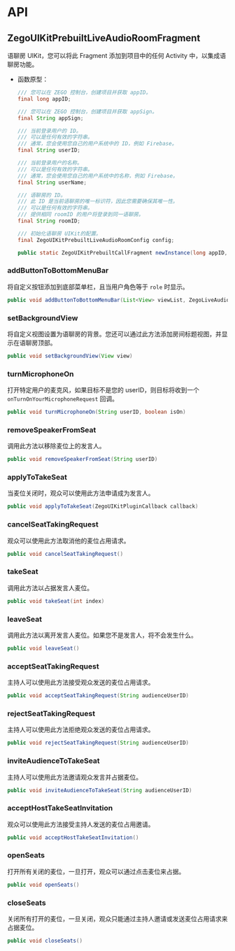 # API




## ZegoUIKitPrebuiltLiveAudioRoomFragment

语聊房 UIKit，您可以将此 Fragment 添加到项目中的任何 Activity 中，以集成语聊房功能。

- 函数原型：
  ```java
  /// 您可以在 ZEGO 控制台，创建项目并获取 appID。 
  final long appID;
  
  /// 您可以在 ZEGO 控制台，创建项目并获取 appSign。 
  final String appSign;
  
  /// 当前登录用户的 ID。
  /// 可以是任何有效的字符串。
  /// 通常，您会使用您自己的用户系统中的 ID，例如 Firebase。
  final String userID;
  
  /// 当前登录用户的名称。
  /// 可以是任何有效的字符串。
  /// 通常，您会使用您自己的用户系统中的名称，例如 Firebase。
  final String userName;
  
  /// 语聊房的 ID。
  /// 此 ID 是当前语聊房的唯一标识符，因此您需要确保其唯一性。
  /// 可以是任何有效的字符串。
  /// 提供相同 roomID 的用户将登录到同一语聊房。
  final String roomID;
  
  /// 初始化语聊房 UIKit的配置。
  final ZegoUIKitPrebuiltLiveAudioRoomConfig config;
  
  public static ZegoUIKitPrebuiltCallFragment newInstance(long appID, @NonNull String appSign, @NonNull String userID, @NonNull String userName, @NonNull String callID, @NonNull ZegoUIKitPrebuiltCallConfig config) 
  ```


### addButtonToBottomMenuBar

将自定义按钮添加到底部菜单栏，且当用户角色等于 `role` 时显示。

```java
public void addButtonToBottomMenuBar(List<View> viewList, ZegoLiveAudioRoomRole role)
```



### setBackgroundView

将自定义视图设置为语聊房的背景。您还可以通过此方法添加房间标题视图，并显示在语聊房顶部。

```java
public void setBackgroundView(View view)
```



### turnMicrophoneOn

打开特定用户的麦克风，如果目标不是您的 userID，则目标将收到一个 `onTurnOnYourMicrophoneRequest` 回调。

```java
public void turnMicrophoneOn(String userID, boolean isOn)
```



### removeSpeakerFromSeat

调用此方法以移除麦位上的发言人。

```java
public void removeSpeakerFromSeat(String userID)
```



### applyToTakeSeat

当麦位关闭时，观众可以使用此方法申请成为发言人。

```java
public void applyToTakeSeat(ZegoUIKitPluginCallback callback)
```



### cancelSeatTakingRequest

观众可以使用此方法取消他的麦位占用请求。

```java
public void cancelSeatTakingRequest()
```



### takeSeat

调用此方法以占据发言人麦位。

```java
public void takeSeat(int index)
```



### leaveSeat

调用此方法以离开发言人麦位。如果您不是发言人，将不会发生什么。

```java
public void leaveSeat()
```



### acceptSeatTakingRequest

主持人可以使用此方法接受观众发送的麦位占用请求。

```java
public void acceptSeatTakingRequest(String audienceUserID)
```



### rejectSeatTakingRequest

主持人可以使用此方法拒绝观众发送的麦位占用请求。

```java
public void rejectSeatTakingRequest(String audienceUserID) 
```



### inviteAudienceToTakeSeat

主持人可以使用此方法邀请观众发言并占据麦位。

```java
public void inviteAudienceToTakeSeat(String audienceUserID) 
```



### acceptHostTakeSeatInvitation

观众可以使用此方法接受主持人发送的麦位占用邀请。

```java
public void acceptHostTakeSeatInvitation() 
```



### openSeats

打开所有关闭的麦位，一旦打开，观众可以通过点击麦位来占据。

```java
public void openSeats() 
```



### closeSeats

关闭所有打开的麦位，一旦关闭，观众只能通过主持人邀请或发送麦位占用请求来占据麦位。

```java
public void closeSeats() 
```
